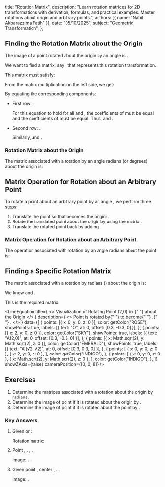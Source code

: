 
  title: "Rotation Matrix",
  description: "Learn rotation matrices for 2D transformations with derivation, formulas, and practical examples. Master rotations about origin and arbitrary points.",
  authors: [{ name: "Nabil Akbarazzima Fatih" }],
  date: "05/10/2025",
  subject: "Geometric Transformation",
};

## Finding the Rotation Matrix about the Origin

The image of a point <InlineMath math="(x,y)" /> rotated about the origin <InlineMath math="(0,0)" /> by an angle <InlineMath math="\theta" /> is <InlineMath math="(x \cos \theta - y \sin \theta, x \sin \theta + y \cos \theta)" />.

We want to find a <InlineMath math="2 \times 2" /> matrix, say <InlineMath math="\begin{pmatrix} r & s \\ t & u \end{pmatrix}" />, that represents this rotation transformation.

This matrix must satisfy:

<BlockMath math="\begin{pmatrix} r & s \\ t & u \end{pmatrix} \begin{pmatrix} x \\ y \end{pmatrix} = \begin{pmatrix} x \cos \theta - y \sin \theta \\ x \sin \theta + y \cos \theta \end{pmatrix}" />

From the matrix multiplication on the left side, we get:

<BlockMath math="\begin{pmatrix} rx + sy \\ tx + uy \end{pmatrix} = \begin{pmatrix} x \cos \theta - y \sin \theta \\ x \sin \theta + y \cos \theta \end{pmatrix}" />

By equating the corresponding components:

- First row: <InlineMath math="rx + sy = x \cos \theta - y \sin \theta" />.

  For this equation to hold for all <InlineMath math="x" /> and <InlineMath math="y" />, the coefficients of <InlineMath math="x" /> must be equal and the coefficients of <InlineMath math="y" /> must be equal. Thus, <InlineMath math="r = \cos \theta" /> and <InlineMath math="s = -\sin \theta" />.

- Second row: <InlineMath math="tx + uy = x \sin \theta + y \cos \theta" />.

  Similarly, <InlineMath math="t = \sin \theta" /> and <InlineMath math="u = \cos \theta" />.

### Rotation Matrix about the Origin

The matrix associated with a rotation by an angle <InlineMath math="\theta" /> radians (or degrees) about the origin <InlineMath math="O(0,0)" /> is:

<BlockMath math="R_\theta = \begin{pmatrix} \cos \theta & -\sin \theta \\ \sin \theta & \cos \theta \end{pmatrix}" />

## Matrix Operation for Rotation about an Arbitrary Point

To rotate a point <InlineMath math="(x,y)" /> about an arbitrary point <InlineMath math="P(a,b)" /> by an angle <InlineMath math="\theta" />, we perform three steps:

1. Translate the point <InlineMath math="(x,y)" /> so that <InlineMath math="P(a,b)" /> becomes the origin: <InlineMath math="(x-a, y-b)" />.
2. Rotate the translated point about the origin by <InlineMath math="\theta" /> using the matrix <InlineMath math="R_\theta" />.
3. Translate the rotated point back by adding <InlineMath math="(a,b)" />.

### Matrix Operation for Rotation about an Arbitrary Point

The operation associated with rotation by an angle <InlineMath math="\theta" /> radians about the point <InlineMath math="(a,b)" /> is:

<BlockMath math="\begin{pmatrix} x' \\ y' \end{pmatrix} = \begin{pmatrix} \cos \theta & -\sin \theta \\ \sin \theta & \cos \theta \end{pmatrix} \begin{pmatrix} x-a \\ y-b \end{pmatrix} + \begin{pmatrix} a \\ b \end{pmatrix}" />

## Finding a Specific Rotation Matrix

The matrix associated with a rotation by <InlineMath math="\theta = \frac{1}{4}\pi" /> radians (<InlineMath math="45^\circ" />) about the origin is:

We know <InlineMath math="\cos(\frac{\pi}{4}) = \frac{1}{\sqrt{2}}" /> and <InlineMath math="\sin(\frac{\pi}{4}) = \frac{1}{\sqrt{2}}" />.

<BlockMath math="R_{\frac{\pi}{4}} = \begin{pmatrix} \cos(\frac{\pi}{4}) & -\sin(\frac{\pi}{4}) \\ \sin(\frac{\pi}{4}) & \cos(\frac{\pi}{4}) \end{pmatrix} = \begin{pmatrix} \frac{1}{\sqrt{2}} & -\frac{1}{\sqrt{2}} \\ \frac{1}{\sqrt{2}} & \frac{1}{\sqrt{2}} \end{pmatrix}" />

This is the required matrix.

<LineEquation
  title={
    <>
      Visualization of Rotating Point (2,0) by <InlineMath math="45^\circ" />{" "}
      about the Origin
    </>
  }
  description={
    <>
      Point <InlineMath math="A(2,0)" /> is rotated by{" "}
      <InlineMath math="45^\circ" /> to become{" "}
      <InlineMath math="A'(\sqrt{2}, \sqrt{2})" />.{" "}
      <InlineMath math="\sqrt{2} \approx 1.414" />.
    </>
  }
  data={[
    {
      points: [{ x: 0, y: 0, z: 0 }],
      color: getColor("ROSE"),
      showPoints: true,
      labels: [{ text: "O", at: 0, offset: [0.3, -0.3, 0] }],
    },
    {
      points: [{ x: 2, y: 0, z: 0 }],
      color: getColor("SKY"),
      showPoints: true,
      labels: [{ text: "A(2,0)", at: 0, offset: [0.3, -0.3, 0] }],
    },
    {
      points: [{ x: Math.sqrt(2), y: Math.sqrt(2), z: 0 }],
      color: getColor("EMERALD"),
      showPoints: true,
      labels: [{ text: "A'(√2, √2)", at: 0, offset: [0.3, 0.3, 0] }],
    },
    {
      points: [
        { x: 0, y: 0, z: 0 },
        { x: 2, y: 0, z: 0 },
      ],
      color: getColor("INDIGO"),
    },
    {
      points: [
        { x: 0, y: 0, z: 0 },
        { x: Math.sqrt(2), y: Math.sqrt(2), z: 0 },
      ],
      color: getColor("INDIGO"),
    },
  ]}
  showZAxis={false}
  cameraPosition={[0, 0, 8]}
/>

## Exercises

1.  Determine the matrices associated with a rotation about the origin <InlineMath math="O(0,0)" /> by <InlineMath math="\frac{1}{6}\pi" /> radians.
2.  Determine the image of point <InlineMath math="P(4,2)" /> if it is rotated about the origin <InlineMath math="O(0,0)" /> by <InlineMath math="60^\circ" />.
3.  Determine the image of point <InlineMath math="Q(3,1)" /> if it is rotated about the point <InlineMath math="C(1,-2)" /> by <InlineMath math="90^\circ" />.

### Key Answers

1.  Given <InlineMath math="\theta = \frac{\pi}{6}" /> or <InlineMath math="30^\circ" />:

    <div className="flex flex-col gap-4">
      <BlockMath math="\cos(\frac{\pi}{6}) = \frac{\sqrt{3}}{2}" />
      <BlockMath math="\sin(\frac{\pi}{6}) = \frac{1}{2}" />
    </div>

    Rotation matrix:

    <BlockMath math="\begin{pmatrix} \frac{\sqrt{3}}{2} & -\frac{1}{2} \\ \frac{1}{2} & \frac{\sqrt{3}}{2} \end{pmatrix}" />

2.  Point <InlineMath math="P(4,2)" />, <InlineMath math="\theta = 60^\circ" />. <InlineMath math="\cos 60^\circ = \frac{1}{2}" />, <InlineMath math="\sin 60^\circ = \frac{\sqrt{3}}{2}" />.

    <BlockMath math="\begin{pmatrix} x' \\ y' \end{pmatrix} = \begin{pmatrix} \frac{1}{2} & -\frac{\sqrt{3}}{2} \\ \frac{\sqrt{3}}{2} & \frac{1}{2} \end{pmatrix} \begin{pmatrix} 4 \\ 2 \end{pmatrix} = \begin{pmatrix} (4)(\frac{1}{2}) - (2)(\frac{\sqrt{3}}{2}) \\ (4)(\frac{\sqrt{3}}{2}) + (2)(\frac{1}{2}) \end{pmatrix} = \begin{pmatrix} 2 - \sqrt{3} \\ 2\sqrt{3} + 1 \end{pmatrix}" />

    Image: <InlineMath math="P'(2-\sqrt{3}, 2\sqrt{3}+1)" />.

3.  Given point <InlineMath math="Q(3,1)" />, center <InlineMath math="C(1,-2)" />, <InlineMath math="\theta = 90^\circ" />. <InlineMath math="(a,b)=(1,-2)" />.

    <div className="flex flex-col gap-4">
      <BlockMath math="\cos 90^\circ = 0" />
      <BlockMath math="\sin 90^\circ = 1" />
      <BlockMath math="\begin{pmatrix} x' \\ y' \end{pmatrix} = \begin{pmatrix} 0 & -1 \\ 1 & 0 \end{pmatrix} \begin{pmatrix} 3-1 \\ 1-(-2) \end{pmatrix} + \begin{pmatrix} 1 \\ -2 \end{pmatrix}" />
      <BlockMath math="= \begin{pmatrix} 0 & -1 \\ 1 & 0 \end{pmatrix} \begin{pmatrix} 2 \\ 3 \end{pmatrix} + \begin{pmatrix} 1 \\ -2 \end{pmatrix} = \begin{pmatrix} -3 \\ 2 \end{pmatrix} + \begin{pmatrix} 1 \\ -2 \end{pmatrix} = \begin{pmatrix} -2 \\ 0 \end{pmatrix}" />
    </div>

    Image: <InlineMath math="Q'(-2,0)" />.
